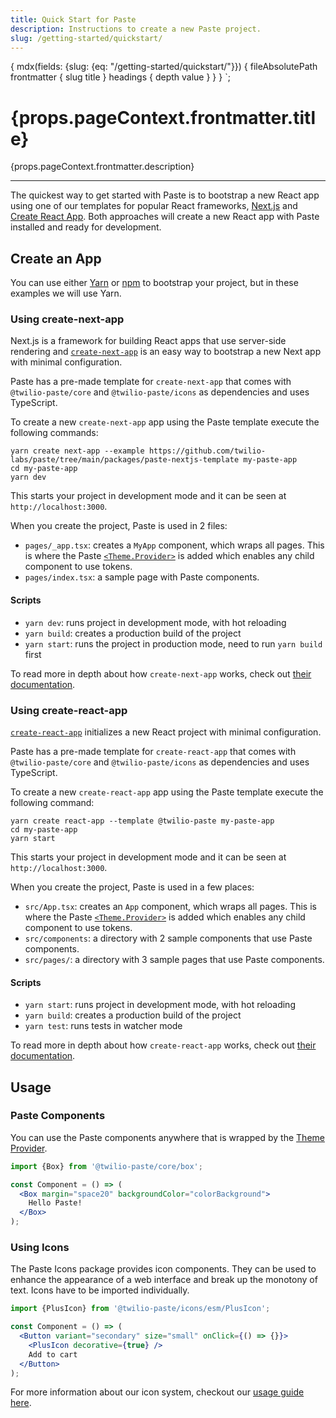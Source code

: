 ```yaml
---
title: Quick Start for Paste
description: Instructions to create a new Paste project.
slug: /getting-started/quickstart/
---
```



  {
    mdx(fields: {slug: {eq: "/getting-started/quickstart/"}}) {
      fileAbsolutePath
      frontmatter {
        slug
        title
      }
      headings {
        depth
        value
      }
    }
  }
`;

<content>

<h1>{props.pageContext.frontmatter.title}</h1>

<Paragraph>{props.pageContext.frontmatter.description}</Paragraph>

</content>

---

<contentwrapper>

<PageAside data={props.data.mdx} />

<content>

The quickest way to get started with Paste is to bootstrap a new React app using one of our templates for popular React frameworks, [Next.js](https://nextjs.org/) and [Create React App](https://create-react-app.dev/). Both approaches will create a new React app with Paste installed and ready for development.

## Create an App

You can use either [Yarn](https://yarnpkg.com/lang/en/docs/cli/create/) or [npm](https://docs.npmjs.com/cli/init) to bootstrap your project, but in these examples we will use Yarn.

### Using create-next-app

Next.js is a framework for building React apps that use server-side rendering and [`create-next-app`](https://nextjs.org/docs/api-reference/create-next-app) is an easy way to bootstrap a new Next app with minimal configuration.

Paste has a pre-made template for `create-next-app` that comes with `@twilio-paste/core` and `@twilio-paste/icons` as dependencies and uses TypeScript.

To create a new `create-next-app` app using the Paste template execute the following commands:

```shell
yarn create next-app --example https://github.com/twilio-labs/paste/tree/main/packages/paste-nextjs-template my-paste-app
cd my-paste-app
yarn dev
```

This starts your project in development mode and it can be seen at `http://localhost:3000`.

When you create the project, Paste is used in 2 files:

- `pages/_app.tsx`: creates a `MyApp` component, which wraps all pages. This is where the Paste [`<Theme.Provider>`](/tokens/theme-package#theme-provider) is added which enables any child component to use tokens.
- `pages/index.tsx`: a sample page with Paste components.

#### Scripts

- `yarn dev`: runs project in development mode, with hot reloading
- `yarn build`: creates a production build of the project
- `yarn start`: runs the project in production mode, need to run `yarn build` first

To read more in depth about how `create-next-app` works, check out [their documentation](https://nextjs.org/docs/api-reference/create-next-app).

### Using create-react-app

[`create-react-app`](https://create-react-app.dev/) initializes a new React project with minimal configuration.

Paste has a pre-made template for `create-react-app` that comes with `@twilio-paste/core` and `@twilio-paste/icons` as dependencies and uses TypeScript.

To create a new `create-react-app` app using the Paste template execute the following command:

```shell
yarn create react-app --template @twilio-paste my-paste-app
cd my-paste-app
yarn start
```

This starts your project in development mode and it can be seen at `http://localhost:3000`.

When you create the project, Paste is used in a few places:

- `src/App.tsx`: creates an `App` component, which wraps all pages. This is where the Paste [`<Theme.Provider>`](/tokens/theme-package#theme-provider) is added which enables any child component to use tokens.
- `src/components`: a directory with 2 sample components that use Paste components.
- `src/pages/`: a directory with 3 sample pages that use Paste components.

#### Scripts

- `yarn start`: runs project in development mode, with hot reloading
- `yarn build`: creates a production build of the project
- `yarn test`: runs tests in watcher mode

To read more in depth about how `create-react-app` works, check out [their documentation](https://create-react-app.dev/docs/getting-started/).

## Usage

### Paste Components

You can use the Paste components anywhere that is wrapped by the [Theme Provider](#setting-up-the-theme-provider).

```jsx
import {Box} from '@twilio-paste/core/box';

const Component = () => (
  <Box margin="space20" backgroundColor="colorBackground">
    Hello Paste!
  </Box>
);
```

### Using Icons

The Paste Icons package provides icon components. They can be used to enhance the appearance of a web interface and break
up the monotony of text. Icons have to be imported individually.

```jsx
import {PlusIcon} from '@twilio-paste/icons/esm/PlusIcon';

const Component = () => (
  <Button variant="secondary" size="small" onClick={() => {}}>
    <PlusIcon decorative={true} />
    Add to cart
  </Button>
);
```

For more information about our icon system, checkout our [usage guide here](/icons/usage-guidelines).

</content>

</contentwrapper>
